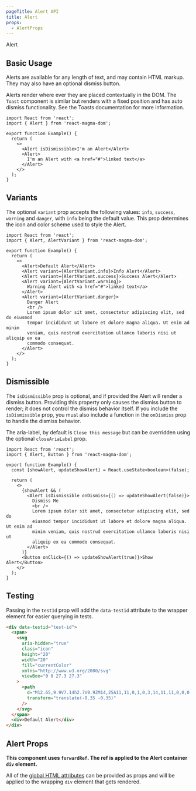 ```yaml
---
pageTitle: Alert API
title: Alert
props:
  - AlertProps
---
```



<DocsHeading to="/design/alerts/" type="api">
  Alert
</DocsHeading>

## Basic Usage

Alerts are available for any length of text, and may contain HTML markup. They may also have an optional dismiss button.

Alerts render where ever they are placed contextually in the DOM. The `Toast` component is similar but renders with a fixed position and has auto dismiss functionality.
See the <Link to="/api/toast/">Toasts documentation</Link> for more information.

```tsx
import React from 'react';
import { Alert } from 'react-magma-dom';

export function Example() {
  return (
    <>
      <Alert isDismissible>I'm an Alert</Alert>
      <Alert>
        I'm an Alert with <a href="#">linked text</a>
      </Alert>
    </>
  );
}
```

## Variants

The optional `variant` prop accepts the following values: `info`, `success`, `warning` and `danger`, with `info` being the default value.
This prop determines the icon and color scheme used to style the Alert.

```tsx
import React from 'react';
import { Alert, AlertVariant } from 'react-magma-dom';

export function Example() {
  return (
    <>
      <Alert>Default Alert</Alert>
      <Alert variant={AlertVariant.info}>Info Alert</Alert>
      <Alert variant={AlertVariant.success}>Success Alert</Alert>
      <Alert variant={AlertVariant.warning}>
        Warning Alert with <a href="#">linked text</a>
      </Alert>
      <Alert variant={AlertVariant.danger}>
        Danger Alert
        <br />
        Lorem ipsum dolor sit amet, consectetur adipiscing elit, sed do eiusmod
        tempor incididunt ut labore et dolore magna aliqua. Ut enim ad minim
        veniam, quis nostrud exercitation ullamco laboris nisi ut aliquip ex ea
        commodo consequat.
      </Alert>
    </>
  );
}
```

## Dismissible

The `isDismissible` prop is optional, and if provided the Alert will render a dismiss button.
Providing this property only causes the dismiss button to render; it does not control the dismiss behavior itself. If you include the `isDismissible` prop,
you must also include a function in the `onDismiss` prop to handle the dismiss behavior.

The aria-label, by default is `Close this message` but can be overridden using the optional `closeAriaLabel` prop.

```tsx
import React from 'react';
import { Alert, Button } from 'react-magma-dom';

export function Example() {
  const [showAlert, updateShowAlert] = React.useState<boolean>(false);

  return (
    <>
      {showAlert && (
        <Alert isDismissible onDismiss={() => updateShowAlert(false)}>
          Dismiss Me
          <br />
          Lorem ipsum dolor sit amet, consectetur adipiscing elit, sed do
          eiusmod tempor incididunt ut labore et dolore magna aliqua. Ut enim ad
          minim veniam, quis nostrud exercitation ullamco laboris nisi ut
          aliquip ex ea commodo consequat.
        </Alert>
      )}
      <Button onClick={() => updateShowAlert(true)}>Show Alert</Button>
    </>
  );
}
```

## Testing

Passing in the `testId` prop will add the `data-testid` attribute to the wrapper element for easier querying in tests.

```html
<div data-testid="test-id">
  <span>
    <svg
      aria-hidden="true"
      class="icon"
      height="20"
      width="20"
      fill="currentColor"
      xmlns="http://www.w3.org/2000/svg"
      viewBox="0 0 27.3 27.3"
    >
      <path
        d="M12.65,9.9V7.14h2.7V9.9ZM14,25A11,11,0,1,0,3,14,11,11,0,0,0,14,25ZM14,.35A13.65,13.65,0,1,1,.35,14,13.62,13.62,0,0,1,14,.35ZM12.65,20.86V12.65h2.7v8.21Z"
        transform="translate(-0.35 -0.35)"
      />
    </svg>
  </span>
  <div>Default Alert</div>
</div>
```

## Alert Props

**This component uses `forwardRef`. The ref is applied to the Alert container `div` element.**

All of the [global HTML attributes](https://developer.mozilla.org/en-US/docs/Web/HTML/Global_attributes) can be provided as props and will be applied to the wrapping `div` element that gets rendered.

<AlertProps />

